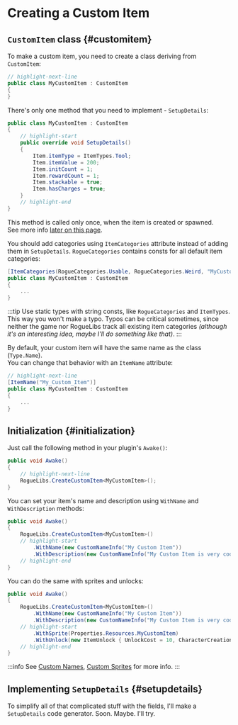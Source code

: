 # Creating a Custom Item


## `CustomItem` class {#customitem}

To make a custom item, you need to create a class deriving from `CustomItem`:

```csharp title="MyCustomItem.cs"
// highlight-next-line
public class MyCustomItem : CustomItem
{
}
```

There's only one method that you need to implement - `SetupDetails`:

```csharp title="MyCustomItem.cs"
public class MyCustomItem : CustomItem
{
    // highlight-start
    public override void SetupDetails()
    {
        Item.itemType = ItemTypes.Tool;
        Item.itemValue = 200;
        Item.initCount = 1;
        Item.rewardCount = 1;
        Item.stackable = true;
        Item.hasCharges = true;
    }
    // highlight-end
}
```

This method is called only once, when the item is created or spawned.<br/>See more info [later on this page](#setupdetails).

You should add categories using `ItemCategories` attribute instead of adding them in `SetupDetails`. `RogueCategories` contains consts for all default item categories:

```csharp title="MyCustomItem.cs"
[ItemCategories(RogueCategories.Usable, RogueCategories.Weird, "MyCustomCategory")]
public class MyCustomItem : CustomItem
{
    ...
}
```

:::tip
Use static types with string consts, like `RogueCategories` and `ItemTypes`. This way you won't make a typo. Typos can be critical sometimes, since neither the game nor RogueLibs track all existing item categories *(although it's an interesting idea, maybe I'll do something like that)*.
:::

By default, your custom item will have the same name as the class (`Type.Name`).<br/>You can change that behavior with an `ItemName` attribute:

```csharp title="MyCustomItem.cs"
// highlight-next-line
[ItemName("My_Custom_Item")]
public class MyCustomItem : CustomItem
{
    ...
}
```

## Initialization {#initialization}

Just call the following method in your plugin's `Awake()`:

```csharp title="MyCoolPlugin.cs"
public void Awake()
{
    // highlight-next-line
    RogueLibs.CreateCustomItem<MyCustomItem>();
}
```

You can set your item's name and description using `WithName` and `WithDescription` methods:

```csharp title="MyCoolPlugin.cs"
public void Awake()
{
    RogueLibs.CreateCustomItem<MyCustomItem>()
    // highlight-start
        .WithName(new CustomNameInfo("My Custom Item"))
        .WithDescription(new CustomNameInfo("My Custom Item is very cool and does a lot of great stuff"));
    // highlight-end
}
```

You can do the same with sprites and unlocks:

```csharp title="MyCoolPlugin.cs"
public void Awake()
{
    RogueLibs.CreateCustomItem<MyCustomItem>()
        .WithName(new CustomNameInfo("My Custom Item"))
        .WithDescription(new CustomNameInfo("My Custom Item is very cool and does a lot of great stuff"))
    // highlight-start
        .WithSprite(Properties.Resources.MyCustomItem)
        .WithUnlock(new ItemUnlock { UnlockCost = 10, CharacterCreationCost = 5 });
    // highlight-end
}
```

:::info
See [Custom Names](../dev-extra/names), [Custom Sprites](../dev-extra/sprites) for more info.
:::

## Implementing `SetupDetails` {#setupdetails}

To simplify all of that complicated stuff with the fields, I'll make a `SetupDetails` code generator. Soon. Maybe. I'll try.